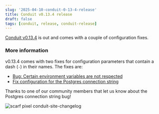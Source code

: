 ```yaml
---
slug: '2025-04-10-conduit-0-13-4-release'
title: Conduit v0.13.4 release
draft: false
tags: [conduit, release, conduit-release]
---
```


[Conduit v0.13.4](https://github.com/ConduitIO/conduit/releases/tag/v0.13.4) is out and comes with a couple of configuration fixes.

<!--truncate-->

### More information

v0.13.4 comes with two fixes for configuration parameters that contain a dash
(`-`) in their names. The fixes are:

- [Bug: Certain environment variables are not respected](https://github.com/ConduitIO/conduit/issues/2206)
- [Fix configuration for the Postgres connection string](https://github.com/ConduitIO/conduit/pull/2244)

Thanks to one of our community members that let us know about the Postgres
connection string bug!

![scarf pixel conduit-site-changelog](https://static.scarf.sh/a.png?x-pxid=b43cda70-9a98-4938-8857-471cc05e99c5)
